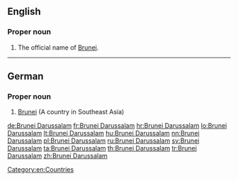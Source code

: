==English==
{{wikipedia}}
===Proper noun===
{{en-proper noun}}

# The official name of [[Brunei]].

[[Category:en:Countries]]

----

==German==

===Proper noun===
{{head|de|proper noun}}

# [[Brunei]] (A country in Southeast Asia)

{{tbot entry|German|Brunei|2008|October|de}}

[[de:Brunei Darussalam]]
[[fr:Brunei Darussalam]]
[[hr:Brunei Darussalam]]
[[lo:Brunei Darussalam]]
[[lt:Brunei Darussalam]]
[[hu:Brunei Darussalam]]
[[nn:Brunei Darussalam]]
[[pl:Brunei Darussalam]]
[[ru:Brunei Darussalam]]
[[sv:Brunei Darussalam]]
[[ta:Brunei Darussalam]]
[[th:Brunei Darussalam]]
[[tr:Brunei Darussalam]]
[[zh:Brunei Darussalam]]